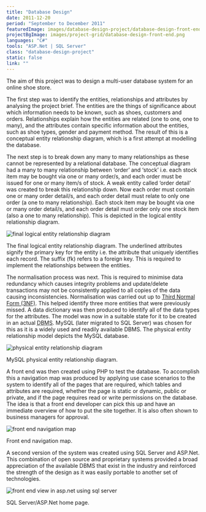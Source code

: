 ```yaml
---
title: "Database Design"
date: 2011-12-20
period: "September to December 2011"
featuredImage: images/database-design-project/database-design-front-end.png
projectBgImage: images/project-grid/database-design-front-end.png
languages: "C#"
tools: "ASP.Net | SQL Server"
class: "database-design-project"
static: false
link: ""
---
```



The aim of this project was to design a multi-user database system for an online shoe store.

The first step was to identify the entities, relationships and attributes by analysing the project brief. The entities are the things of significance 
about which information needs to be known, such as shoes, customers and orders. Relationships explain how the entities are related (one to one, one to many), 
and the attributes contain specific information about the entities, such as shoe types, gender and payment method. The result of this is a conceptual 
entity relationship diagram, which is a first attempt at modelling the database.

The next step is to break down any many to many relationships as these cannot be represented by a relational database. The conceptual diagram had 
a many to many relationship between ‘order’ and ‘stock’ i.e. each stock item may be bought via one or many order/s, and each order must be issued 
for one or many item/s of stock. A weak entity called ‘order detail’ was created to break this relationship down. Now each order must contain one 
or many order detail/s, and each order detail must relate to only one order (a one to many relationship). Each stock item may be bought via one or 
many order detail/s, and each order detail must order only one stock item (also a one to many relationship). This is depicted in the logical entity 
relationship diagram.

![final logical entity relationship diagram](images/database-design-project/logical-entity-relationship-diagram.png)
<figcaption>
    <FontAwesomeIcon icon={faCamera} /> The final logical entity relationship diagram. The underlined attributes signify the primary key for the 
    entity i.e. the attribute that uniquely identifies each record. The suffix (fk) refers to a foreign key. This is required to implement the 
    relationships between the entities.
</figcaption>

The normalisation process was next. This is required to minimise data redundancy which causes integrity problems and update/delete transactions 
may not be consistently applied to all copies of the data causing inconsistencies. Normalisation was carried out up to 
[Third Normal Form (3NF)](https://en.wikipedia.org/wiki/Third_normal_form). This helped identify three more entities that were previously missed. A 
data dictionary was then produced to identify all of the data types for the attributes. The model was now in a suitable state for it to be created 
in an actual <abbr title="Database Management System">DBMS</abbr>. MySQL (later migrated to SQL Server) was chosen for this as it is a widely used 
and readily available DBMS. The physical entity relationship model depicts the MySQL database.

![physical entity relationship diagram](images/database-design-project/physical-entity-relationship-diagram-in-mysql.png)
<figcaption>
    <FontAwesomeIcon icon={faCamera} /> MySQL physical entity relationship diagram.
</figcaption>

A front end was then created using PHP to test the database. To accomplish this a navigation map was produced by applying use case scenarios to 
the system to identify all of the pages that are required, which tables and attributes are required, whether the page is static or dynamic, public 
or private, and if the page requires read or write permissions on the database. The idea is that a front end developer can pick this up and have an 
immediate overview of how to put the site together. It is also often shown to business managers for approval.

![front end navigation map](images/database-design-project/front-end-navigation-map.png)
<figcaption>
    <FontAwesomeIcon icon={faCamera} /> Front end navigation map.
</figcaption>

A second version of the system was created using SQL Server and ASP.Net. This combination of open source and proprietary systems provided a 
broad appreciation of the available DBMS that exist in the industry and reinforced the strength of the design as it was easily portable to 
another set of technologies.

![front end view in asp.net using sql server](images/database-design-project/sql-server-asp_net-home-page.png)
<figcaption>
    <FontAwesomeIcon icon={faCamera} /> SQL Server/ASP.Net home page.
</figcaption>